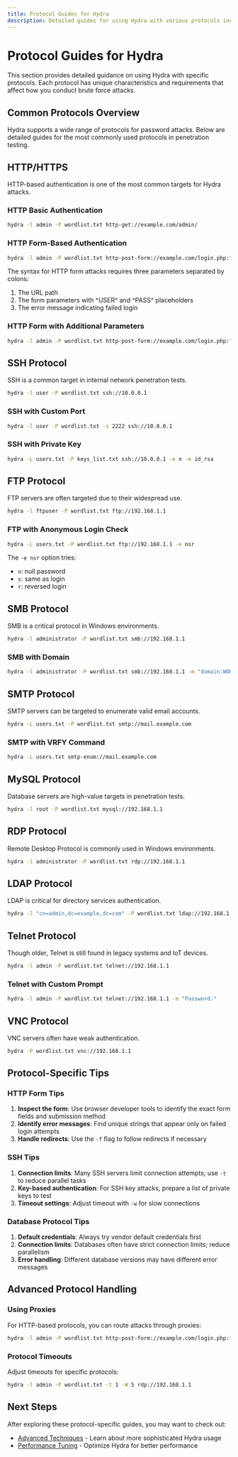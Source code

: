```yaml
---
title: Protocol Guides for Hydra
description: Detailed guides for using Hydra with various protocols including HTTP, SSH, FTP, and more
---
```


# Protocol Guides for Hydra

This section provides detailed guidance on using Hydra with specific protocols. Each protocol has unique characteristics and requirements that affect how you conduct brute force attacks.

## Common Protocols Overview

Hydra supports a wide range of protocols for password attacks. Below are detailed guides for the most commonly used protocols in penetration testing.

## HTTP/HTTPS

HTTP-based authentication is one of the most common targets for Hydra attacks.

### HTTP Basic Authentication

```bash
hydra -l admin -P wordlist.txt http-get://example.com/admin/
```

### HTTP Form-Based Authentication

```bash
hydra -l admin -P wordlist.txt http-post-form://example.com/login.php:"username=^USER^&password=^PASS^":"Login failed"
```

The syntax for HTTP form attacks requires three parameters separated by colons:
1. The URL path
2. The form parameters with ^USER^ and ^PASS^ placeholders
3. The error message indicating failed login

### HTTP Form with Additional Parameters

```bash
hydra -l admin -P wordlist.txt http-post-form://example.com/login.php:"username=^USER^&password=^PASS^&submit=Login":"Login failed":"H=Cookie: sessid=1234"
```

## SSH Protocol

SSH is a common target in internal network penetration tests.

```bash
hydra -l user -P wordlist.txt ssh://10.0.0.1
```

### SSH with Custom Port

```bash
hydra -l user -P wordlist.txt -s 2222 ssh://10.0.0.1
```

### SSH with Private Key

```bash
hydra -L users.txt -P keys_list.txt ssh://10.0.0.1 -e n -m id_rsa
```

## FTP Protocol

FTP servers are often targeted due to their widespread use.

```bash
hydra -l ftpuser -P wordlist.txt ftp://192.168.1.1
```

### FTP with Anonymous Login Check

```bash
hydra -L users.txt -P wordlist.txt ftp://192.168.1.1 -e nsr
```

The `-e nsr` option tries:
- `n`: null password
- `s`: same as login
- `r`: reversed login

## SMB Protocol

SMB is a critical protocol in Windows environments.

```bash
hydra -l administrator -P wordlist.txt smb://192.168.1.1
```

### SMB with Domain

```bash
hydra -l administrator -P wordlist.txt smb://192.168.1.1 -m "domain:WORKGROUP"
```

## SMTP Protocol

SMTP servers can be targeted to enumerate valid email accounts.

```bash
hydra -L users.txt -P wordlist.txt smtp://mail.example.com
```

### SMTP with VRFY Command

```bash
hydra -L users.txt smtp-enum://mail.example.com
```

## MySQL Protocol

Database servers are high-value targets in penetration tests.

```bash
hydra -l root -P wordlist.txt mysql://192.168.1.1
```

## RDP Protocol

Remote Desktop Protocol is commonly used in Windows environments.

```bash
hydra -l administrator -P wordlist.txt rdp://192.168.1.1
```

## LDAP Protocol

LDAP is critical for directory services authentication.

```bash
hydra -l "cn=admin,dc=example,dc=com" -P wordlist.txt ldap://192.168.1.1
```

## Telnet Protocol

Though older, Telnet is still found in legacy systems and IoT devices.

```bash
hydra -l admin -P wordlist.txt telnet://192.168.1.1
```

### Telnet with Custom Prompt

```bash
hydra -l admin -P wordlist.txt telnet://192.168.1.1 -m "Password:"
```

## VNC Protocol

VNC servers often have weak authentication.

```bash
hydra -P wordlist.txt vnc://192.168.1.1
```

## Protocol-Specific Tips

### HTTP Form Tips

1. **Inspect the form**: Use browser developer tools to identify the exact form fields and submission method
2. **Identify error messages**: Find unique strings that appear only on failed login attempts
3. **Handle redirects**: Use the `-f` flag to follow redirects if necessary

### SSH Tips

1. **Connection limits**: Many SSH servers limit connection attempts; use `-t` to reduce parallel tasks
2. **Key-based authentication**: For SSH key attacks, prepare a list of private keys to test
3. **Timeout settings**: Adjust timeout with `-w` for slow connections

### Database Protocol Tips

1. **Default credentials**: Always try vendor default credentials first
2. **Connection limits**: Databases often have strict connection limits; reduce parallelism
3. **Error handling**: Different database versions may have different error messages

## Advanced Protocol Handling

### Using Proxies

For HTTP-based protocols, you can route attacks through proxies:

```bash
hydra -l admin -P wordlist.txt http-post-form://example.com/login.php:"user=^USER^&pass=^PASS^":"Login failed" -x 3:1:1 -R -v -e ns -p 8080
```

### Protocol Timeouts

Adjust timeouts for specific protocols:

```bash
hydra -l admin -P wordlist.txt -t 1 -W 5 rdp://192.168.1.1
```

## Next Steps

After exploring these protocol-specific guides, you may want to check out:

- [Advanced Techniques](/docs/hydra/advanced-techniques) - Learn about more sophisticated Hydra usage
- [Performance Tuning](/docs/hydra/advanced-techniques/performance-tuning) - Optimize Hydra for better performance
